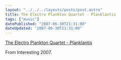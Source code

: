 ```yaml
---
layout: "../../../layouts/posts/post.astro"
title: The Electro Plankton Quartet - Planklantis
tags: ["music"]
datePublished: "2007-06-30T21:31:00"
dateUpdated: "2007-06-30T21:31:00"
---
```



<YouTube id="https://www.youtube.com/watch?v=GlX34lFmFS4" />

[The Electro Plankton Quartet - Planklantis](https://www.youtube.com/watch?v=GlX34lFmFS4)

From Interesting 2007.
